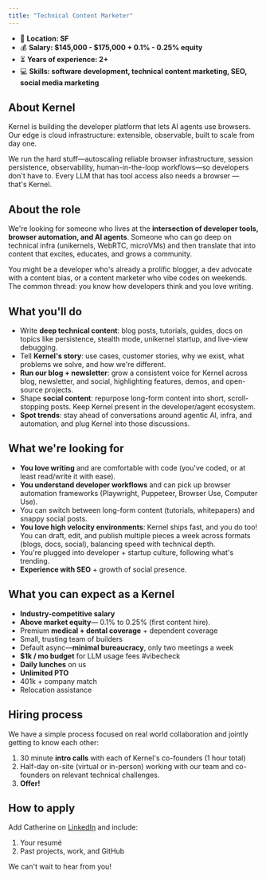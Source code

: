 ```yaml
---
title: "Technical Content Marketer"
---
```


- 🌆 **Location: SF**
- 💰 **Salary: &#36;145,000 - &#36;175,000 + 0.1&#37; - 0.25&#37; equity**
- ⏳ **Years of experience: 2+**
- 💻 **Skills: software development, technical content marketing, SEO, social media marketing**

## About Kernel

Kernel is building the developer platform that lets AI agents use browsers. Our edge is cloud infrastructure: extensible, observable, built to scale from day one.

We run the hard stuff—autoscaling reliable browser infrastructure, session persistence, observability, human-in-the-loop workflows—so developers don't have to. Every LLM that has tool access also needs a browser — that's Kernel.

## About the role

We're looking for someone who lives at the **intersection of developer tools, browser automation, and AI agents**. Someone who can go deep on technical infra (unikernels, WebRTC, microVMs) and then translate that into content that excites, educates, and grows a community.

You might be a developer who's already a prolific blogger, a dev advocate with a content bias, or a content marketer who vibe codes on weekends. The common thread: you know how developers think and you love writing.

## What you'll do

- Write **deep technical content**: blog posts, tutorials, guides, docs on topics like persistence, stealth mode, unikernel startup, and live-view debugging.
- Tell **Kernel's story**: use cases, customer stories, why we exist, what problems we solve, and how we're different.
- **Run our blog + newsletter**: grow a consistent voice for Kernel across blog, newsletter, and social, highlighting features, demos, and open-source projects.
- Shape **social content**: repurpose long-form content into short, scroll-stopping posts. Keep Kernel present in the developer/agent ecosystem.
- **Spot trends**: stay ahead of conversations around agentic AI, infra, and automation, and plug Kernel into those discussions.


## What we're looking for
- **You love writing** and are comfortable with code (you've coded, or at least read/write it with ease).
- **You understand developer workflows** and can pick up browser automation frameworks (Playwright, Puppeteer, Browser Use, Computer Use).
- You can switch between long-form content (tutorials, whitepapers) and snappy social posts.
- **You love high velocity environments**: Kernel ships fast, and you do too! You can draft, edit, and publish multiple pieces a week across formats (blogs, docs, social), balancing speed with technical depth.
- You're plugged into developer + startup culture, following what's trending.
- **Experience with SEO** + growth of social presence.

## What you can expect as a Kernel

- **Industry-competitive salary**
- **Above market equity**— 0.1% to 0.25% (first content hire).
- Premium **medical + dental coverage** + dependent coverage
- Small, trusting team of builders
- Default async—**minimal bureaucracy**, only two meetings a week
- **$1k / mo budget** for LLM usage fees #vibecheck
- **Daily lunches** on us
- **Unlimited PTO**
- 401k + company match
- Relocation assistance

## Hiring process

We have a simple process focused on real world collaboration and jointly getting to know each other:

1. 30 minute **intro calls** with each of Kernel's co-founders (1 hour total)
2. Half-day on-site (virtual or in-person) working with our team and co-founders on relevant technical challenges.
3. **Offer!**

## How to apply

Add Catherine on [LinkedIn](https://www.linkedin.com/in/juecd/) and include:

1. Your resumé
2. Past projects, work, and GitHub

We can't wait to hear from you!
